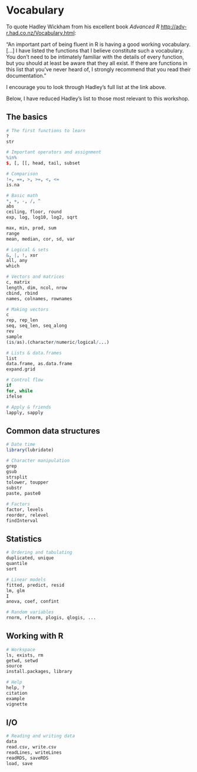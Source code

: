 # Vocabulary 

To quote Hadley Wickham from his excellent book *Advanced R* <http://adv-r.had.co.nz/Vocabulary.html>:

"An important part of being fluent in R is having a good working vocabulary. [...] I have listed the functions that I believe constitute such a vocabulary. You don't need to be intimately familiar with the details of every function, but you should at least be aware that they all exist. If there are functions in this list that you've never heard of, I strongly recommend that you read their documentation."

I encourage you to look through Hadley's full list at the link above. 

Below, I have reduced Hadley's list to those most relevant to this workshop.

## The basics

```r
# The first functions to learn
?
str

# Important operators and assignment
%in%
$, [, [[, head, tail, subset

# Comparison 
!=, ==, >, >=, <, <=
is.na

# Basic math
*, +, -, /, ^
abs
ceiling, floor, round
exp, log, log10, log2, sqrt

max, min, prod, sum
range
mean, median, cor, sd, var

# Logical & sets 
&, |, !, xor
all, any
which

# Vectors and matrices
c, matrix
length, dim, ncol, nrow
cbind, rbind
names, colnames, rownames

# Making vectors 
c
rep, rep_len
seq, seq_len, seq_along
rev
sample
(is/as).(character/numeric/logical/...)

# Lists & data.frames 
list
data.frame, as.data.frame
expand.grid

# Control flow 
if
for, while
ifelse

# Apply & friends
lapply, sapply
```


## Common data structures

```r
# Date time
library(lubridate)

# Character manipulation 
grep
gsub
strsplit
tolower, toupper
substr
paste, paste0

# Factors 
factor, levels
reorder, relevel
findInterval
```

## Statistics

```r
# Ordering and tabulating 
duplicated, unique
quantile
sort

# Linear models 
fitted, predict, resid
lm, glm
I
anova, coef, confint

# Random variables
rnorm, rlnorm, plogis, qlogis, ...
```

## Working with R

```r
# Workspace 
ls, exists, rm
getwd, setwd
source
install.packages, library

# Help
help, ?
citation
example
vignette
```

## I/O

```r
# Reading and writing data
data
read.csv, write.csv
readLines, writeLines
readRDS, saveRDS
load, save
```

